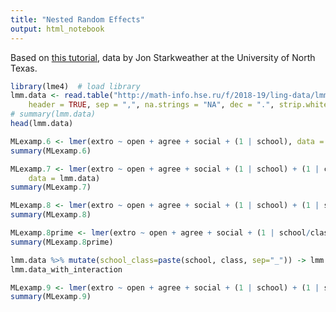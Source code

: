 ```yaml
---
title: "Nested Random Effects"
output: html_notebook
---
```


Based on [this tutorial](https://www.jaredknowles.com/journal/2013/11/25/getting-started-with-mixed-effect-models-in-r), data by Jon Starkweather at the University of North Texas.

```r
library(lme4)  # load library
lmm.data <- read.table("http://math-info.hse.ru/f/2018-19/ling-data/lmm.data.txt", 
    header = TRUE, sep = ",", na.strings = "NA", dec = ".", strip.white = TRUE)
# summary(lmm.data)
head(lmm.data)
```

```r
MLexamp.6 <- lmer(extro ~ open + agree + social + (1 | school), data = lmm.data)
summary(MLexamp.6)
```

```r
MLexamp.7 <- lmer(extro ~ open + agree + social + (1 | school) + (1 | class), 
    data = lmm.data)
summary(MLexamp.7)
```

```r
MLexamp.8 <- lmer(extro ~ open + agree + social + (1 | school) + (1 | school:class), data = lmm.data)
summary(MLexamp.8)
```

```r
MLexamp.8prime <- lmer(extro ~ open + agree + social + (1 | school/class), data = lmm.data)
summary(MLexamp.8prime)
```
```r
lmm.data %>% mutate(school_class=paste(school, class, sep="_")) -> lmm.data_with_interaction
lmm.data_with_interaction
```

```r
MLexamp.9 <- lmer(extro ~ open + agree + social + (1 | school) + (1 | school_class), data=lmm.data_with_interaction)
summary(MLexamp.9)
```
